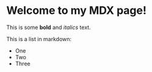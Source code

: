 
# Welcome to my MDX page!
 
This is some **bold** and _italics_ text.
 
This is a list in markdown:
 
- One
- Two
- Three

 

